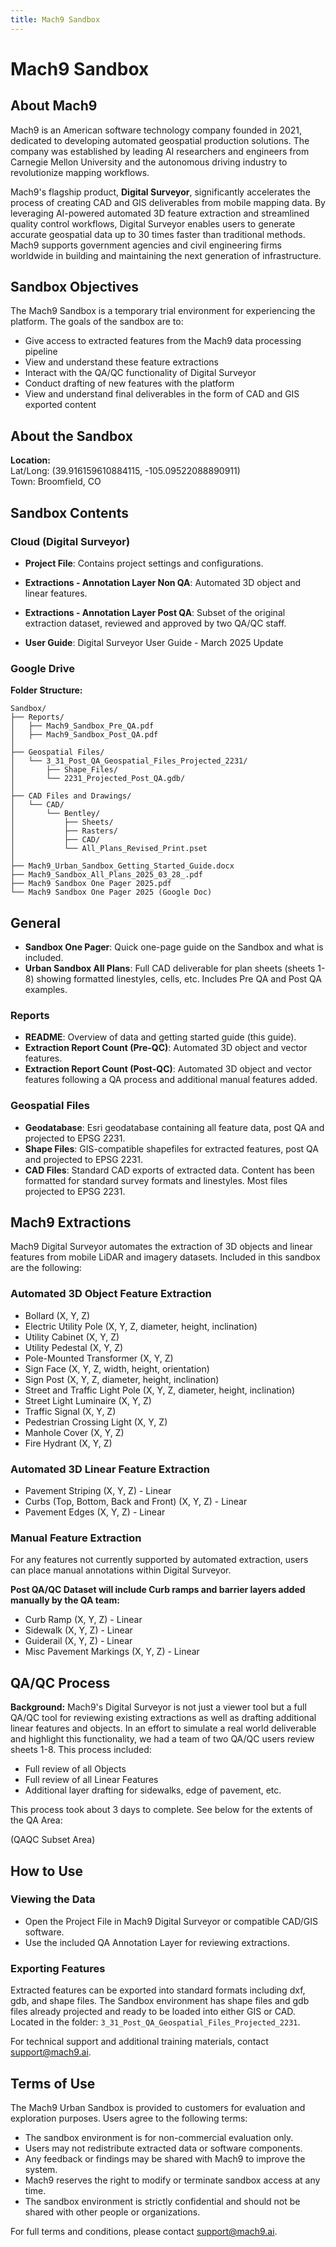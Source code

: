 ```yaml
---
title: Mach9 Sandbox
---
```


# Mach9 Sandbox

## About Mach9
Mach9 is an American software technology company founded in 2021, dedicated to developing automated geospatial production solutions. The company was established by leading AI researchers and engineers from Carnegie Mellon University and the autonomous driving industry to revolutionize mapping workflows.

Mach9's flagship product, **Digital Surveyor**, significantly accelerates the process of creating CAD and GIS deliverables from mobile mapping data. By leveraging AI-powered automated 3D feature extraction and streamlined quality control workflows, Digital Surveyor enables users to generate accurate geospatial data up to 30 times faster than traditional methods. Mach9 supports government agencies and civil engineering firms worldwide in building and maintaining the next generation of infrastructure.

## Sandbox Objectives
The Mach9 Sandbox is a temporary trial environment for experiencing the platform. The goals of the sandbox are to:

- Give access to extracted features from the Mach9 data processing pipeline
- View and understand these feature extractions
- Interact with the QA/QC functionality of Digital Surveyor
- Conduct drafting of new features with the platform
- View and understand final deliverables in the form of CAD and GIS exported content

## About the Sandbox
**Location:**  
Lat/Long: (39.916159610884115, -105.09522088890911)  
Town: Broomfield, CO

## Sandbox Contents

### Cloud (Digital Surveyor)
- **Project File**: Contains project settings and configurations.
- **Extractions - Annotation Layer Non QA**: Automated 3D object and linear features.
- **Extractions - Annotation Layer Post QA**: Subset of the original extraction dataset, reviewed and approved by two QA/QC staff.

- **User Guide**: Digital Surveyor User Guide - March 2025 Update

### Google Drive
**Folder Structure:**

```
Sandbox/
├── Reports/
│   ├── Mach9_Sandbox_Pre_QA.pdf
│   ├── Mach9_Sandbox_Post_QA.pdf
│
├── Geospatial Files/
│   └── 3_31_Post_QA_Geospatial_Files_Projected_2231/
│       ├── Shape_Files/
│       └── 2231_Projected_Post_QA.gdb/
│
├── CAD Files and Drawings/
│   └── CAD/
│       └── Bentley/
│           ├── Sheets/
│           ├── Rasters/
│           ├── CAD/
│           └── All_Plans_Revised_Print.pset
│
├── Mach9_Urban_Sandbox_Getting_Started_Guide.docx
├── Mach9_Sandbox_All_Plans_2025_03_28_.pdf
├── Mach9 Sandbox One Pager 2025.pdf
└── Mach9 Sandbox One Pager 2025 (Google Doc)
```

## General
- **Sandbox One Pager**: Quick one-page guide on the Sandbox and what is included.
- **Urban Sandbox All Plans**: Full CAD deliverable for plan sheets (sheets 1-8) showing formatted linestyles, cells, etc. Includes Pre QA and Post QA examples.

### Reports
- **README**: Overview of data and getting started guide (this guide).
- **Extraction Report Count (Pre-QC)**: Automated 3D object and vector features.
- **Extraction Report Count (Post-QC)**: Automated 3D object and vector features following a QA process and additional manual features added.

### Geospatial Files
- **Geodatabase**: Esri geodatabase containing all feature data, post QA and projected to EPSG 2231.
- **Shape Files**: GIS-compatible shapefiles for extracted features, post QA and projected to EPSG 2231.
- **CAD Files**: Standard CAD exports of extracted data. Content has been formatted for standard survey formats and linestyles. Most files projected to EPSG 2231.

## Mach9 Extractions
Mach9 Digital Surveyor automates the extraction of 3D objects and linear features from mobile LiDAR and imagery datasets. Included in this sandbox are the following:

### Automated 3D Object Feature Extraction
- Bollard (X, Y, Z)
- Electric Utility Pole (X, Y, Z, diameter, height, inclination)
- Utility Cabinet (X, Y, Z)
- Utility Pedestal (X, Y, Z)
- Pole-Mounted Transformer (X, Y, Z)
- Sign Face (X, Y, Z, width, height, orientation)
- Sign Post (X, Y, Z, diameter, height, inclination)
- Street and Traffic Light Pole (X, Y, Z, diameter, height, inclination)
- Street Light Luminaire (X, Y, Z)
- Traffic Signal (X, Y, Z)
- Pedestrian Crossing Light (X, Y, Z)
- Manhole Cover (X, Y, Z)
- Fire Hydrant (X, Y, Z)

### Automated 3D Linear Feature Extraction
- Pavement Striping (X, Y, Z) - Linear
- Curbs (Top, Bottom, Back and Front) (X, Y, Z) - Linear
- Pavement Edges (X, Y, Z) - Linear

### Manual Feature Extraction
For any features not currently supported by automated extraction, users can place manual annotations within Digital Surveyor.

**Post QA/QC Dataset will include Curb ramps and barrier layers added manually by the QA team:**
- Curb Ramp (X, Y, Z) - Linear
- Sidewalk (X, Y, Z) - Linear
- Guiderail (X, Y, Z) - Linear
- Misc Pavement Markings (X, Y, Z) - Linear

## QA/QC Process
**Background:**
Mach9's Digital Surveyor is not just a viewer tool but a full QA/QC tool for reviewing existing extractions as well as drafting additional linear features and objects. In an effort to simulate a real world deliverable and highlight this functionality, we had a team of two QA/QC users review sheets 1-8. This process included:

- Full review of all Objects
- Full review of all Linear Features
- Additional layer drafting for sidewalks, edge of pavement, etc.

This process took about 3 days to complete. See below for the extents of the QA Area:

(QAQC Subset Area)

## How to Use
### Viewing the Data
- Open the Project File in Mach9 Digital Surveyor or compatible CAD/GIS software.
- Use the included QA Annotation Layer for reviewing extractions.

### Exporting Features
Extracted features can be exported into standard formats including dxf, gdb, and shape files. The Sandbox environment has shape files and gdb files already projected and ready to be loaded into either GIS or CAD. Located in the folder: `3_31_Post_QA_Geospatial_Files_Projected_2231`.

For technical support and additional training materials, contact [support@mach9.ai](mailto:support@mach9.ai).

## Terms of Use
The Mach9 Urban Sandbox is provided to customers for evaluation and exploration purposes. Users agree to the following terms:

- The sandbox environment is for non-commercial evaluation only.
- Users may not redistribute extracted data or software components.
- Any feedback or findings may be shared with Mach9 to improve the system.
- Mach9 reserves the right to modify or terminate sandbox access at any time.
- The sandbox environment is strictly confidential and should not be shared with other people or organizations.

For full terms and conditions, please contact [support@mach9.ai](mailto:support@mach9.ai). 